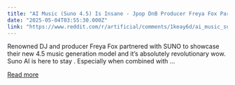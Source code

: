 ```yaml
---
title: "AI Music (Suno 4.5) Is Insane - Jpop DnB Producer Freya Fox Partners with SUNO for a Masterclass"
date: "2025-05-04T03:55:30.000Z"
link: "https://www.reddit.com/r/artificial/comments/1keay6d/ai_music_suno_45_is_insane_jpop_dnb_producer/"
---
```


Renowned DJ and producer Freya Fox partnered with SUNO to showcase their new 4.5 music generation model and it’s absolutely revolutionary wow.
 Suno AI is here to stay . Especially when combined with ...

[Read more](https://www.reddit.com/r/artificial/comments/1keay6d/ai_music_suno_45_is_insane_jpop_dnb_producer/)
